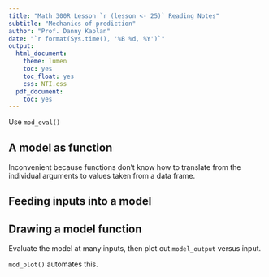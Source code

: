 ```yaml
---
title: "Math 300R Lesson `r (lesson <- 25)` Reading Notes"
subtitle: "Mechanics of prediction"
author: "Prof. Danny Kaplan"
date: "`r format(Sys.time(), '%B %d, %Y')`"
output:
  html_document:
    theme: lumen
    toc: yes
    toc_float: yes
    css: NTI.css
  pdf_document:
    toc: yes
---
```


Use `mod_eval()`

## A model as function

Inconvenient because functions don't know how to translate from the individual arguments to values taken from a data frame.

## Feeding inputs into a model

## Drawing a model function

Evaluate the model at many inputs, then plot out `model_output` versus input.

`mod_plot()` automates this.

